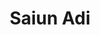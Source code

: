 ---
title: Saiun Adi
description: Halaman dokumentasi Sys Admin Saiunadi Batanghari
template: splash
hero:
  tagline: Hi there! I'm saiunadi, since a  month ago, i learn web dev with kangwie.  I hope can change my live and make better my habbits. Please give me support with "BEST PRAYERS FOR ME",  i will build your LP!
  image:
    file: ../../assets/saiun.webp
  actions:
    - text: doc
      link: /start/intro/
      icon: right-arrow
      variant: primary

---